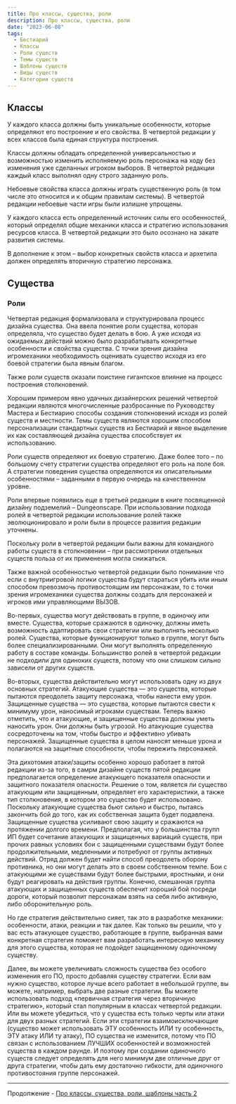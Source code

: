 ```yaml
---
title: Про классы, существа, роли
description: Про классы, существа, роли
date: "2023-06-08"
tags:
  - Бестиарий
  - Классы
  - Роли существ
  - Темы существ
  - Шаблоны существ
  - Виды существ
  - Категории существ
---
```


## Классы

У каждого класса должны быть уникальные особенности, которые определяют его построение и его свойства. В четвертой редакции у всех классов была единая структура построения.

Классы должны обладать определенной универсальностью и возможностью изменить исполняемую роль персонажа на ходу без изменения уже сделанных игроком выборов. В четвертой редакции каждый класс выполнял одну строго заданную роль.

Небоевые свойства класса должны играть существенную роль (в том числе это относится и к общим правилам системы). В четвертой редакции небоевые части игры были излишне упрощены.

У каждого класса есть определенный источник силы его особенностей, который определял общие механики класса и стратегию использования ресурсов класса. В четвертой редакции это было осознано на закате развития системы.

В дополнение к этом – выбор конкретных свойств класса и архетипа должен определять вторичную стратегию персонажа.

## Существа

### Роли

Четвертая редакция формализовала и структурировала процесс дизайна существа. Она ввела понятие роли существа, которая определяла, что существо будет делать в бою. А уже исходя из ожидаемых действий можно было разрабатывать конкретные особенности и свойства существа. С точки зрения дизайна игромеханики необходимость оценивать существо исходя из его боевой стратегии была явным благом.

Также роли существ оказали поистине гигантское влияние на процесс построения столкновений.

Хорошим примером явно удачных дизайнерских решений четвертой редакции являются многочисленные разбросанные по Руководству Мастера и Бестиарию способы создания столкновений исходя из ролей существ и местности. Темы существ являются хорошим способом персонализации стандартных существ из Бестиарий и явное выделение их как составляющей дизайна существа способствует их использованию.

Роли существ определяют их боевую стратегию. Даже более того – по большому счету стратегии существа определяют его роль на поле боя. А стратегии поведения существа определяются их описательными особенностями – заданными в первую очередь на качественном уровне.

Роли впервые появились еще в третьей редакции в книге посвященной дизайну подземелий – Dungeonscape. При использовании подхода ролей в четвертой редакции использование ролей также эволюционировало и роли были в процессе развития редакции уточнены.

Поскольку роли в четвертой редакции были важны для командного работы существ в столкновении – при рассмотрении отдельных существ польза от их применения могла снижаться.

Также важной особенностью четвертой редакции было понимание что если с внутриигровой логики существа будут стараться убить или иным способом превозмочь противостоящим им персонажам, то с точки зрения игромеханики существа должны создать для персонажей и игроков ими управляющими ВЫЗОВ.

Во-первых, существа могут действовать в группе, в одиночку или вместе. Существа, которые сражаются в одиночку, должны иметь возможность адаптировать свои стратегии или выполнять несколько ролей. Существа, которые функционируют только в группе, могут быть более специализированными. Они могут выполнять определенную работу в составе команды. Большинство ролей в четвертой редакции не подходили для одиноких существ, потому что они слишком сильно зависели от других существ.

Во-вторых, существа действительно могут использовать одну из двух основных стратегий. Атакующие существа — это существа, которые пытаются преодолеть защиту персонажа, чтобы нанести ему урон. Защищенные существа — это существа, которые пытаются свести к минимуму урон, наносимый игроками существам. Теперь важно отметить, что и атакующие, и защищенные существа должны уметь наносить урон. Они должны быть угрозой. Но атакующие существа сосредоточены на том, чтобы быстро и эффективно убивать персонажей. Защищенные существа в целом наносят меньше урона и полагаются на защитные способности, чтобы пережить персонажей.

Эта дихотомия атаки/защиты особенно хорошо работает в пятой редакции из-за того, в самрм дизайне существ пятой редакции предполагается определение атакующего показателя опасности и защитного показателя опасности. Решение о том, является ли существо атакующим или защищенным, определяет его характеристики, а также тип столкновения, в котором это существо будет использовано. Поскольку атакующие существа бьют сильно и быстро, пытаясь закончить бой до того, как их собственная защита будет подавлена. Защищенные существа усиливают свою защиту и сражаются на протяжении долгого времени. Предполагая, что у большинства групп ИП будет сочетание атакующих и защищенных вариаций существ, при прочих равных условиях бои с защищенными существами будут более продолжительными, медленными и потребуют от группы активных действий. Отряд должен будет найти способ преодолеть оборону противника, но они могут делать это в своем собственном темпе. Бои с атакующими же существами будут более быстрыми, яростными, и они будут реагировать на действия группы. Конечно, смешанная группа атакующих и защищенных существ обеспечит хороший бой посреди дороги, который позволит персонажам взять на себя либо активную, либо оборонительную роль.

Но где стратегия действительно сияет, так это в разработке механики: особенности, атаки, реакции и так далее. Как только вы решили, что у вас есть атакующее существо, работающее в группе, выбранная вами конкретная стратегия поможет вам разработать интересную механику для этого существа, которая не подойдет защищенному одиночному существу.

Далее, вы можете увеличивать сложность существа без особого изменения его ПО, просто добавляя существу стратегии. Если вам нужно существо, которое лучше всего работает в небольшой группе, вы можете, например, выбрать две разные стратегии. Вы можете использовать подход «первичная стратегия через вторичную стратегию», который стал популярным в классах четвертой редакции. Или вы можете убедиться, что у существа есть только черты или атаки для двух разных стратегий. Если эти стратегии взаимоисключающие (существо может использовать ЭТУ особенность ИЛИ ту особенность, ЭТУ атаку ИЛИ ту атаку), ПО существа не изменится, потому что ПО связан с использованием ЛУЧШИХ особенностей и возможностей существа в каждом раунде. И поэтому при создании одиночного существ следует определять для него минимум две отличные друг от друга стратегии, чтобы дать ему достаточно гибкости, для одиночного противостояния группе персонажей.

---

Продолжение - [Про классы, существа, роли, шаблоны часть 2](/posts/articles/about-creatures-roles-classes-2)
